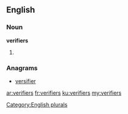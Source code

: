 ==English==

===Noun===
'''verifiers'''

# {{plural of|verifier}}

===Anagrams===
* [[versifier#English|versifier]]

[[Category:English plurals]]

[[ar:verifiers]]
[[fr:verifiers]]
[[ku:verifiers]]
[[my:verifiers]]